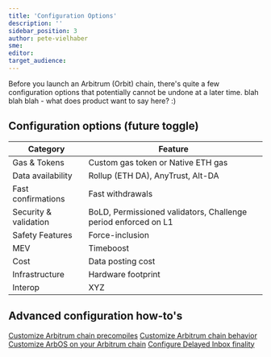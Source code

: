```yaml
---
title: 'Configuration Options'
description: ''
sidebar_position: 3
author: pete-vielhaber
sme:
editor:
target_audience:
---
```



Before you launch an Arbitrum (Orbit) chain, there's quite a few configuration options that potentially cannot be undone at a later time. blah blah blah - what does product want to say here? :)

## Configuration options (future toggle)

| Category              | Feature                                                                                                                                                                                                                                                                                                                                                                                             |
| --------------------- | --------------------------------------------------------------------------------------------------------------------------------------------------------------------------------------------------------------------------------------------------------------------------------------------------------------------------------------------------------------------------------------------------- |
| Gas & Tokens          | <FloatingHoverModal href="/launch-arbitrum-chain/partials/config-custom-gas-token.mdx">Custom gas token</FloatingHoverModal> or <FloatingHoverModal href="/launch-arbitrum-chain/partials/config-native-eth.mdx">Native ETH gas</FloatingHoverModal>                                                                                                                                                |
| Data availability     | <FloatingHoverModal href="/launch-arbitrum-chain/partials/config-rollup.mdx">Rollup (ETH DA)</FloatingHoverModal>, <FloatingHoverModal href="/launch-arbitrum-chain/partials/config-anytrust.mdx">AnyTrust</FloatingHoverModal>, <FloatingHoverModal href="/launch-arbitrum-chain/partials/config-alt-da.mdx">Alt-DA</FloatingHoverModal>                                                           |
| Fast confirmations    | <FloatingHoverModal href="/launch-arbitrum-chain/partials/config-fast-withdrawals.mdx">Fast withdrawals</FloatingHoverModal>                                                                                                                                                                                                                                                                        |
| Security & validation | <FloatingHoverModal href="/launch-arbitrum-chain/partials/config-bold.mdx">BoLD</FloatingHoverModal>, <FloatingHoverModal href="/launch-arbitrum-chain/partials/config-permissioned-validators.mdx">Permissioned validators</FloatingHoverModal>, <FloatingHoverModal href="/launch-arbitrum-chain/partials/config-challenge-period-on-l1.mdx">Challenge period enforced on L1</FloatingHoverModal> |
| Safety Features       | <FloatingHoverModal href="/launch-arbitrum-chain/partials/config-force-inclusion.mdx">Force-inclusion</FloatingHoverModal>                                                                                                                                                                                                                                                                          |
| MEV                   | <FloatingHoverModal href="/launch-arbitrum-chain/partials/config-timeboost.mdx">Timeboost</FloatingHoverModal>                                                                                                                                                                                                                                                                                      |
| Cost                  | <FloatingHoverModal href="/launch-arbitrum-chain/partials/config-data-posting-cost.mdx">Data posting cost</FloatingHoverModal>                                                                                                                                                                                                                                                                      |
| Infrastructure        | <FloatingHoverModal href="/launch-arbitrum-chain/partials/config-hardware.mdx">Hardware footprint</FloatingHoverModal>                                                                                                                                                                                                                                                                              |
| Interop               | XYZ                                                                                                                                                                                                                                                                                                                                                                                                 |

## Advanced configuration how-to's

[Customize Arbitrum chain precompiles](/launch-arbitrum-chain/partials/config-customize-arbitrum-precompile.mdx)
[Customize Arbitrum chain behavior](/launch-arbitrum-chain/partials/config-arbitrum-chain-behavior.mdx)
[Customize ArbOS on your Arbitrum chain](/launch-arbitrum-chain/partials/config-customize-arbos.mdx)
[Configure Delayed Inbox finality](/launch-arbitrum-chain/partials/config-delayed-inbox-finality.mdx)
